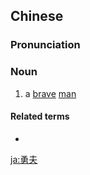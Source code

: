 ==Chinese==
{{zh-forms}}

===Pronunciation===
{{zh-pron
|m=yǒngfū
|cat=n
}}

===Noun===
{{zh-noun}}

# {{lb|zh|literary}} a [[brave]] [[man]]

====Related terms====
* {{zh-l|重賞之下，必有勇夫}}

[[ja:勇夫]]
